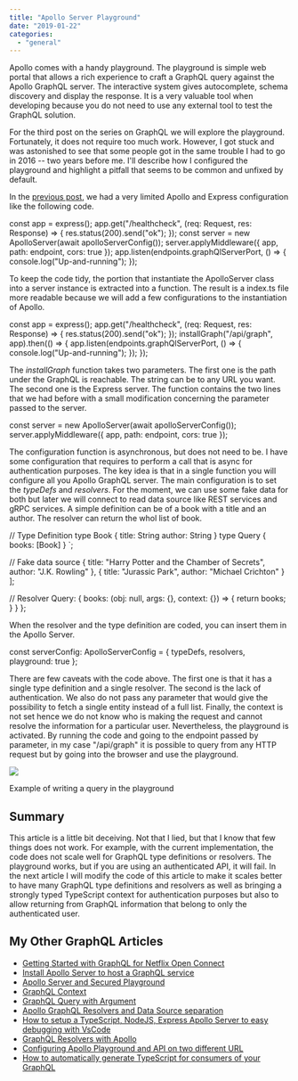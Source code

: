 ```yaml
---
title: "Apollo Server Playground"
date: "2019-01-22"
categories: 
  - "general"
---
```


Apollo comes with a handy playground. The playground is simple web portal that allows a rich experience to craft a GraphQL query against the Apollo GraphQL server. The interactive system gives autocomplete, schema discovery and display the response. It is a very valuable tool when developing because you do not need to use any external tool to test the GraphQL solution.

For the third post on the series on GraphQL we will explore the playground. Fortunately, it does not require too much work. However, I got stuck and was astonished to see that some people got in the same trouble I had to go in 2016 -- two years before me. I'll describe how I configured the playground and highlight a pitfall that seems to be common and unfixed by default.

In the [previous post](https://patrickdesjardins.com/blog/?p=6148), we had a very limited Apollo and Express configuration like the following code.

const app = express();
app.get("/healthcheck", (req: Request, res: Response) => {
    res.status(200).send("ok");
});
const server = new ApolloServer(await apolloServerConfig());
server.applyMiddleware({ app, path: endpoint, cors: true });
app.listen(endpoints.graphQlServerPort, () => {
        console.log("Up-and-running");
});

To keep the code tidy, the portion that instantiate the ApolloServer class into a server instance is extracted into a function. The result is a index.ts file more readable because we will add a few configurations to the instantiation of Apollo.

const app = express();
app.get("/healthcheck", (req: Request, res: Response) => {
    res.status(200).send("ok");
});
installGraph("/api/graph", app).then(() => {
    app.listen(endpoints.graphQlServerPort, () => {
        console.log("Up-and-running");
    });
});

The _installGraph_ function takes two parameters. The first one is the path under the GraphQL is reachable. The string can be to any URL you want. The second one is the Express server. The function contains the two lines that we had before with a small modification concerning the parameter passed to the server.

const server = new ApolloServer(await apolloServerConfig());
server.applyMiddleware({ app, path: endpoint, cors: true });

The configuration function is asynchronous, but does not need to be. I have some configuration that requires to perform a call that is async for authentication purposes. The key idea is that in a single function you will configure all you Apollo GraphQL server. The main configuration is to set the _typeDefs_ and _resolvers_. For the moment, we can use some fake data for both but later we will connect to read data source like REST services and gRPC services. A simple definition can be of a book with a title and an author. The resolver can return the whol list of book.


// Type Definition
    type Book {
        title: String
        author: String
    }
    type Query {
        books: [Book]
    }
\`;

// Fake data source
    {
        title: "Harry Potter and the Chamber of Secrets",
        author: "J.K. Rowling"
    },
    {
        title: "Jurassic Park",
        author: "Michael Crichton"
    }
];

// Resolver
    Query: {
        books: (obj: null, args: {}, context: {}) => {
            return books;
        }
    }
};

When the resolver and the type definition are coded, you can insert them in the Apollo Server.

const serverConfig: ApolloServerConfig = {
    typeDefs,
    resolvers,
    playground: true
 };

There are few caveats with the code above. The first one is that it has a single type definition and a single resolver. The second is the lack of authentication. We also do not pass any parameter that would give the possibility to fetch a single entity instead of a full list. Finally, the context is not set hence we do not know who is making the request and cannot resolve the information for a particular user. Nevertheless, the playground is activated. By running the code and going to the endpoint passed by parameter, in my case "/api/graph" it is possible to query from any HTTP request but by going into the browser and use the playground.

![](https://patrickdesjardins.com/blog/wp-content/uploads/2018/12/GraphQLPlaygroundQuery.png)

Example of writing a query in the playground

## Summary

This article is a little bit deceiving. Not that I lied, but that I know that few things does not work. For example, with the current implementation, the code does not scale well for GraphQL type definitions or resolvers. The playground works, but if you are using an authenticated API, it will fail. In the next article I will modify the code of this article to make it scales better to have many GraphQL type definitions and resolvers as well as bringing a strongly typed TypeScript context for authentication purposes but also to allow returning from GraphQL information that belong to only the authenticated user.

## My Other GraphQL Articles

- [Getting Started with GraphQL for Netflix Open Connect](https://patrickdesjardins.com/blog/getting-started-with-graphql-for-netflix-open-connect)
- [Install Apollo Server to host a GraphQL service](https://patrickdesjardins.com/blog/install-apollo-server-to-host-a-graphql-service)
- [Apollo Server and Secured Playground](https://patrickdesjardins.com/blog/apollo-server-and-secured-playground)
- [GraphQL Context](https://patrickdesjardins.com/blog/graphql-context)
- [GraphQL Query with Argument](https://patrickdesjardins.com/blog/graphql-query-with-argument)
- [Apollo GraphQL Resolvers and Data Source separation](https://patrickdesjardins.com/blog/apollo-graphql-resolvers-and-data-source-separation)
- [How to setup a TypeScript, NodeJS, Express Apollo Server to easy debugging with VsCode](https://patrickdesjardins.com/blog/how-to-setup-a-typescript-nodejs-express-apollo-server-to-easy-debugging-with-vscode)
- [GraphQL Resolvers with Apollo](https://patrickdesjardins.com/blog/graphql-resolvers-with-apollo)
- [Configuring Apollo Playground and API on two different URL](https://patrickdesjardins.com/blog/configuring-apollo-playground-and-api-on-two-different-url)
- [How to automatically generate TypeScript for consumers of your GraphQL](https://patrickdesjardins.com/blog/how-to-automatically-generate-typescript-for-consumer-of-your-graphql)

